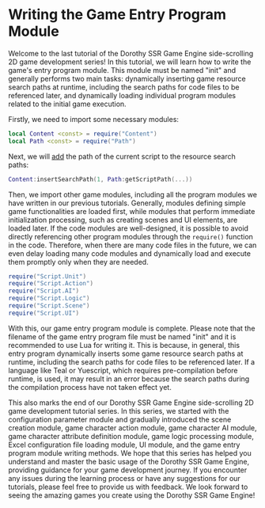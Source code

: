 
# Writing the Game Entry Program Module

Welcome to the last tutorial of the Dorothy SSR Game Engine side-scrolling 2D game development series! In this tutorial, we will learn how to write the game's entry program module. This module must be named "init" and generally performs two main tasks: dynamically inserting game resource search paths at runtime, including the search paths for code files to be referenced later, and dynamically loading individual program modules related to the initial game execution.

Firstly, we need to import some necessary modules:

```lua title=init.lua
local Content <const> = require("Content")
local Path <const> = require("Path")
```

Next, we will [add](/docs/api/Class/Content#insertsearchpath) the path of the current script to the resource search paths:

```lua title=init.lua
Content:insertSearchPath(1, Path:getScriptPath(...))
```

Then, we import other game modules, including all the program modules we have written in our previous tutorials. Generally, modules defining simple game functionalities are loaded first, while modules that perform immediate initialization processing, such as creating scenes and UI elements, are loaded later. If the code modules are well-designed, it is possible to avoid directly referencing other program modules through the `require()` function in the code. Therefore, when there are many code files in the future, we can even delay loading many code modules and dynamically load and execute them promptly only when they are needed.

```lua title=init.lua
require("Script.Unit")
require("Script.Action")
require("Script.AI")
require("Script.Logic")
require("Script.Scene")
require("Script.UI")
```

With this, our game entry program module is complete. Please note that the filename of the game entry program file must be named "init" and it is recommended to use Lua for writing it. This is because, in general, this entry program dynamically inserts some game resource search paths at runtime, including the search paths for code files to be referenced later. If a language like Teal or Yuescript, which requires pre-compilation before runtime, is used, it may result in an error because the search paths during the compilation process have not taken effect yet.

This also marks the end of our Dorothy SSR Game Engine side-scrolling 2D game development tutorial series. In this series, we started with the configuration parameter module and gradually introduced the scene creation module, game character action module, game character AI module, game character attribute definition module, game logic processing module, Excel configuration file loading module, UI module, and the game entry program module writing methods. We hope that this series has helped you understand and master the basic usage of the Dorothy SSR Game Engine, providing guidance for your game development journey. If you encounter any issues during the learning process or have any suggestions for our tutorials, please feel free to provide us with feedback. We look forward to seeing the amazing games you create using the Dorothy SSR Game Engine!